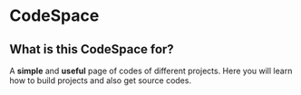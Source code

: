 # CodeSpace
 
## What is this CodeSpace for?

A **simple** and **useful** page of codes of different projects. Here you will learn how to build projects and also get source codes.

